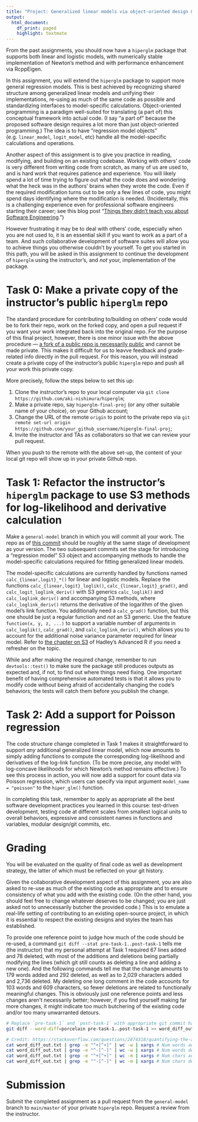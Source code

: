 ```yaml
---
title: "Project: Generalized linear models via object-oriented design & First step into collaborative software development"
output:
  html_document:
    df_print: paged
    highlight: textmate
---
```



From the past assignments, you should now have a `hiperglm` package that supports both linear and logistic models, with numerically stable implementation of Newton's method and with performance enhancement via RcppEigen. 

In this assignment, you will extend the `hiperglm` package to support more general regression models.
This is best achieved by recognizing shared structure among generalized linear models and unifying their implementations, re-using as much of the same code as possible and standardizing interfaces to model-specific calculations.
Object-oriented programming is a paradigm well-suited for translating (a part of) this conceptual framework into actual code.
(I say "a part of" because the proposed software design requires a lot more than just object-oriented programming.)
The idea is to have "regression model objects" (e.g. `linear_model`, `logit_model`, etc) handle all the model-specific calculations and operations.

Another aspect of this assignment is to give you practice in reading, modifying, and building on an existing codebase.
Working with others' code is very different from writing code from scratch, as many of us are used to, and is hard work that requires patience and experience.
You will likely spend a lot of time trying to figure out what the code does and wondering what the heck was in the authors' brains when they wrote the code.
Even if the required modification turns out to be only a few lines of code, you might spend days identifying where the modification is needed.
(Incidentally, this is a challenging experience even for professional software engineers starting their career; see this blog post "[Things they didn’t teach you about Software Engineering](https://vadimkravcenko.com/shorts/things-they-didnt-teach-you/#h-you-rarely-write-something-from-scratch).")

However frustrating it may be to deal with others' code, especially when you are not used to, it is an essential skill if you want to work as a part of a team.
And such collaborative development of software suites will allow you to achieve things you otherwise couldn't by yourself.
To get you started in this path, you will be asked in this assignment to continue the development of `hiperglm` using the instructor's, and _not_ your, implementation of the package.


# Task 0: Make a private copy of the instructor's public `hiperglm` repo

The standard procedure for contributing to/building on others' code would be to fork their repo, work on the forked copy, and open a pull request if you want your work integrated back into the original repo.
For the purpose of this final project, however, there is one minor issue with the above procedure ---
[a fork of a public repo is necessarily public](https://docs.github.com/en/pull-requests/collaborating-with-pull-requests/working-with-forks/about-permissions-and-visibility-of-forks#about-visibility-of-forks) and cannot be made private.
This makes it difficult for us to leavve feedback and grade-related info directly in the pull request.
For this reason, you will instead create a private copy of the instructor's public `hiperglm` repo and push all your work this private copy.

More precisely, follow the steps below to set this up:

1. Clone the instructor's repo to your local computer via `git clone https://github.com/aki-nishimura/hiperglm`;
2. Make a private repo, say `hiperglm-final-proj` (or any other suitable name of your choice), on your Github account;
3. Change the URL of the remote `origin` to point to the private repo via `git remote set-url origin https://github.com/your_github_username/hiperglm-final-proj`;
4. Invite the instructor and TAs as collaborators so that we can review your pull request.

When you push to the remote with the above set-up, the content of your local git repo will show up in your private Github repo.


# Task 1: Refactor the instructor's `hiperglm` package to use S3 methods for log-likelihood and derivative calculation

Make a `general-model` branch in which you will commit all your work.
The repo as of [this commit](https://github.com/aki-nishimura/hiperglm/tree/logit-model-eigen-cleaned) should be roughly at the same stage of development as your version.
The two subsequent commits set the stage for introducing a "regression model" S3 object and accompanying methods to handle the model-specific calculations required for fitting generalized linear models.

The model-specific calculations are currently handled by functions named `calc_{linear,logit}_*()` for linear and logistic models.
Replace the functions `calc_{linear,logit}_loglik()`, `calc_{linear,logit}_grad()`, and `calc_logit_loglink_deriv()` with S3 generics `calc_loglik()` and `calc_loglink_deriv()` and accompanying S3 methods, where `calc_loglink_deriv()` returns the derivative of the logarithm of the given model's link function.
You additionally need a `calc_grad()` function, but this one should be just a regular function and _not_ an S3 generic.
Use the feature `function(x, y, z, ...)` to support a variable number of arguments in `calc_loglik()`, `calc_grad()`, and  `calc_loglink_deriv()`, which allows you to account for the additional noise variance parameter required for linear model. 
Refer to [the chapter on S3](https://adv-r.hadley.nz/s3.html) of Hadley's Advanced R if you need a refresher on the topic.

While and after making the required change, remember to run `devtools::test()` to make sure the package still produces outputs as expected and, if not, to find out where things need fixing.
One important benefit of having comprehensive automated tests is that it allows you to modify code without being afraid of accidentally changing the code's behaviors; the tests will catch them before you publish the change.


# Task 2: Add a support for Poisson regression

The code structure change completed in Task 1 makes it straightforward to support _any_ additional generalized linear model, which now amounts to simply adding functions to compute the corresponding log-likelihood and derivatives of the log-link function.
(To be more precise, any model with log-concave likelihoods for which Newton's method remains effective.)
To see this process in action, you will now add a support for count data via Poisson regression, which users can specify via input argument `model_name = "poisson"` to the `hiper_glm()` function.

In completing this task, remember to apply as appropriate all the best software development practices you learned in this course: 
test-driven development, testing code at different scales from smallest logical units to overall behaviors, expressive and consistent names in functions and variables, modular design/git commits, etc.


# Grading

You will be evaluated on the quality of final code as well as development strategy, the latter of which must be reflected on your git history.

Given the collaborative development aspect of this assignment, you are also asked to re-use as much of the existing code as appropriate and to ensure consistency of what you add with the existing code.
(On the other hand, you should feel free to change whatever deserves to be changed; 
you are just asked not to unnecessarily butcher the provided code.)
This is to emulate a real-life setting of contributing to an existing open-source project, in which it is essential to respect the existing designs and styles the team has established.

To provide one reference point to judge how much of the code should be re-used, a command `git diff --stat pre-task-1..post-task-1` tells me (the instructor) that my personal attempt at Task 1 required 67 lines added and 78 deleted, with most of the additions and deletions being partially modifying the lines (which git still counts as deleting a line and adding a new one).
And the following commands tell me that the change amounts to 179 words added and 292 deleted, as well as to 2,029 characters added and 2,736 deleted.
My deleting one long comment in the code accounts for 103 words and 609 characters, so fewer deletions are related to functionally meaningful changes.
This is obviously just one reference points and less changes aren't necessarily better;
however, if you find yourself making far more changes, it might indicate too much butchering of the existing code and/or too many unwarranted detours.

```bash
# Replace `pre-task-1` and `post-task-1` with appropriate git commit hashes
git diff --word-diff=porcelain pre-task-1..post-task-1 >> word_diff_out.txt

# Credit: https://stackoverflow.com/questions/2874318/quantifying-the-amount-of-change-in-a-git-diff
cat word_diff_out.txt | grep -e "^+[^+]" | wc -w | xargs # Num words added
cat word_diff_out.txt | grep -e "^-[^-]" | wc -w | xargs # Num words deleted
cat word_diff_out.txt | grep -e "^+[^+]" | wc -m | xargs # Num chars added
cat word_diff_out.txt | grep -e "^-[^-]" | wc -m | xargs # Num chars deleted
```


# Submission

Submit the completed assignment as a pull request from the `general-model` branch to `main/master` of your private `hiperglm` repo.
Request a review from the instructor.

